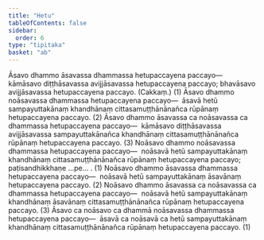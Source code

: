 ```yaml
---
title: "Hetu"
tableOfContents: false
sidebar:
  order: 6
type: "tipitaka"
basket: "ab"
---
```



<DynamicBreadcrumb />

<Division number="16">

<Paragraph number="1009">
Āsavo dhammo āsavassa dhammassa hetupaccayena paccayo—  kāmāsavo diṭṭhāsavassa avijjāsavassa hetupaccayena paccayo; bhavāsavo avijjāsavassa hetupaccayena paccayo. (Cakkaṃ.) (1)
</Paragraph>

<Paragraph number="1010">
Āsavo dhammo noāsavassa dhammassa hetupaccayena paccayo—  āsavā hetū sampayuttakānaṃ khandhānaṃ cittasamuṭṭhānānañca rūpānaṃ hetupaccayena paccayo. (2)
</Paragraph>

<Paragraph number="1011">
Āsavo dhammo āsavassa ca noāsavassa ca dhammassa hetupaccayena paccayo—  kāmāsavo diṭṭhāsavassa avijjāsavassa sampayuttakānañca khandhānaṃ cittasamuṭṭhānānañca rūpānaṃ hetupaccayena paccayo. (3)
</Paragraph>

</Division>
<Division number="17">

<Paragraph number="1012">
Noāsavo dhammo noāsavassa dhammassa hetupaccayena paccayo—  noāsavā hetū sampayuttakānaṃ khandhānaṃ cittasamuṭṭhānānañca rūpānaṃ hetupaccayena paccayo; paṭisandhikkhaṇe …pe… . (1)
</Paragraph>

<Paragraph number="1013">
Noāsavo dhammo āsavassa dhammassa hetupaccayena paccayo—  noāsavā hetū sampayuttakānaṃ āsavānaṃ hetupaccayena paccayo. (2)
</Paragraph>

<Paragraph number="1014">
Noāsavo dhammo āsavassa ca noāsavassa ca dhammassa hetupaccayena paccayo—  noāsavā hetū sampayuttakānaṃ khandhānaṃ āsavānaṃ cittasamuṭṭhānānañca rūpānaṃ hetupaccayena paccayo. (3)
</Paragraph>

<Paragraph number="1015">
Āsavo ca noāsavo ca dhammā noāsavassa dhammassa hetupaccayena paccayo—  āsavā ca noāsavā ca hetū sampayuttakānaṃ khandhānaṃ cittasamuṭṭhānānañca rūpānaṃ hetupaccayena paccayo. (1)
</Paragraph>
</Division>